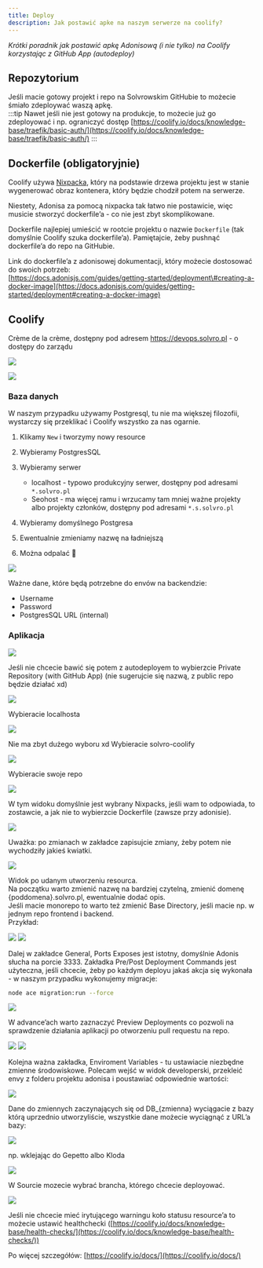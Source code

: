 ```yaml
---
title: Deploy
description: Jak postawić apke na naszym serwerze na coolify?
---
```



_Krótki poradnik jak postawić apkę Adonisową (i nie tylko) na Coolify korzystając z GitHub App (autodeploy)_

## Repozytorium

Jeśli macie gotowy projekt i repo na Solvrowskim GitHubie to możecie śmiało zdeploywać waszą apkę.  
:::tip
Nawet jeśli nie jest gotowy na produkcje, to możecie już go zdeployować i np. ograniczyć dostęp [https://coolify.io/docs/knowledge-base/traefik/basic-auth/](https://coolify.io/docs/knowledge-base/traefik/basic-auth/)
:::

## Dockerfile (obligatoryjnie)

Coolify używa [Nixpacka](https://nixpacks.com/docs), który na podstawie drzewa projektu jest w stanie wygenerować obraz kontenera, który będzie chodził potem na serwerze.

Niestety, Adonisa za pomocą nixpacka tak łatwo nie postawicie, więc musicie stworzyć dockerfile’a - co nie jest zbyt skomplikowane.

Dockerfile najlepiej umieścić w rootcie projektu o nazwie `Dockerfile` (tak domyślnie Coolify szuka dockerfile’a). Pamiętajcie, żeby pushnąć dockerfile’a do repo na GitHubie.

Link do dockerfile’a z adonisowej dokumentacji, który możecie dostosować do swoich potrzeb:  
[https://docs.adonisjs.com/guides/getting-started/deployment\#creating-a-docker-image](https://docs.adonisjs.com/guides/getting-started/deployment#creating-a-docker-image)

## Coolify

Crème de la crème, dostępny pod adresem https://devops.solvro.pl - o dostępy do zarządu

![](../../../assets/deployment/image8.png)

![](../../../assets/deployment/image11.png)

### Baza danych

W naszym przypadku używamy Postgresql, tu nie ma większej filozofii, wystarczy się przeklikać i Coolify wszystko za nas ogarnie.

<Steps>

1. Klikamy `New` i tworzymy nowy resource

2. Wybieramy PostgresSQL

3. Wybieramy serwer

   - localhost - typowo produkcyjny serwer, dostępny pod adresami `*.solvro.pl`
   - Seohost - ma więcej ramu i wrzucamy tam mniej ważne projekty albo projekty członków, dostępny pod adresami `*.s.solvro.pl`

4. Wybieramy domyślnego Postgresa

5. Ewentualnie zmieniamy nazwę na ładniejszą

6. Można odpalać 🚀

</Steps>

![](../../../assets/deployment/image14.png)

Ważne dane, które będą potrzebne do envów na backendzie:

- Username
- Password
- PostgresSQL URL (internal)

### Aplikacja

![](../../../assets/deployment/image4.png)

Jeśli nie chcecie bawić się potem z autodeployem to wybierzcie Private Repository (with GitHub App) (nie sugerujcie się nazwą, z public repo będzie działać xd)

![](../../../assets/deployment/image12.png)

Wybieracie localhosta

![](../../../assets/deployment/image18.png)

Nie ma zbyt dużego wyboru xd Wybieracie solvro-coolify

![](../../../assets/deployment/image7.png)

Wybieracie swoje repo

![](../../../assets/deployment/image13.png)

W tym widoku domyślnie jest wybrany Nixpacks, jeśli wam to odpowiada, to zostawcie, a jak nie to wybierzcie Dockerfile (zawsze przy adonisie).

![](../../../assets/deployment/image2.png)

Uważka: po zmianach w zakładce zapisujcie zmiany, żeby potem nie wychodziły jakieś kwiatki.

![](../../../assets/deployment/image17.png)

Widok po udanym utworzeniu resourca.  
Na początku warto zmienić nazwę na bardziej czytelną, zmienić domenę \{poddomena\}.solvro.pl, ewentualnie dodać opis.  
Jeśli macie monorepo to warto też zmienić Base Directory, jeśli macie np. w jednym repo frontend i backend.  
Przykład:

![](../../../assets/deployment/image3.png)
![](../../../assets/deployment/image5.png)

Dalej w zakładce General, Ports Exposes jest istotny, domyślnie Adonis słucha na porcie 3333. Zakładka Pre/Post Deployment Commands jest użyteczna, jeśli chcecie, żeby po każdym deployu jakaś akcja się wykonała - w naszym przypadku wykonujemy migracje:

```sh
node ace migration:run --force
```

![](../../../assets/deployment/image20.png)

W advance’ach warto zaznaczyć Preview Deployments co pozwoli na sprawdzenie działania aplikacji po otworzeniu pull requestu na repo.

![](../../../assets/deployment/image9.png)
![](../../../assets/deployment/image19.png)

Kolejna ważna zakładka, Enviroment Variables - tu ustawiacie niezbędne zmienne środowiskowe. Polecam wejść w widok developerski, przekleić envy z folderu projektu adonisa i poustawiać odpowiednie wartości:

![](../../../assets/deployment/image16.png)

Dane do zmiennych zaczynających się od DB\_\{zmienna\} wyciągacie z bazy którą uprzednio utworzyliście, wszystkie dane możecie wyciągnąć z URL’a bazy:

![](../../../assets/deployment/image15.png)

np. wklejając do Gepetto albo Kloda

![](../../../assets/deployment/image6.png)

W Sourcie mozecie wybrać brancha, którego chcecie deployować.

![](../../../assets/deployment/image10.png)

Jeśli nie chcecie mieć irytującego warningu koło statusu resource’a to możecie ustawić healthchecki ([https://coolify.io/docs/knowledge-base/health-checks/](https://coolify.io/docs/knowledge-base/health-checks/))

Po więcej szczegółów: [https://coolify.io/docs/](https://coolify.io/docs/)
